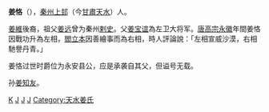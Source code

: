 '''姜恪'''（{{bd|？||672年|3月21日|catIdx=J}}），[[秦州|秦州]][[上邽|上邽]]（今[[甘肃省|甘肅]][[天水市|天水]]）人。

[[姜維|姜維]]後裔，祖父[[姜远|姜远]]曾为秦州[[剌史|剌史]]。父[[姜宝谊|姜宝谊]]為左卫大将军。[[唐高宗|唐高宗]][[永徽|永徽]]年間姜恪因戰功升為左相，[[閻立本|閻立本]]因善繪事而為右相，時人評論說：「左相宣威沙漠，右相馳譽丹青。」

姜恪过世时爵位为永安县公，应是承袭自其父，但谥号无载。

孙[[姜知友|姜知友]]。

{{唐朝人小作品}}
[[Category:姜姓|K]]
[[Category:唐朝軍事人物|J]]
[[Category:唐朝宰相|J]]
[[Category:唐朝县公|J]]
[[Category:天水姜氏|Category:天水姜氏]]